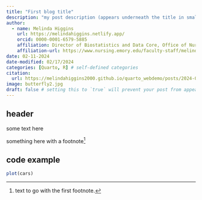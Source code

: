 ```yaml
---
title: "First blog title"
description: "my post description (appears underneath the title in smaller text) which is included on the listing page"
author:
  - name: Melinda Higgins
    url: https://melindahiggins.netlify.app/
    orcid: 0000-0001-6579-5885
    affiliation: Director of Biostatistics and Data Core, Office of Nursing Research, School of Nursing, Emory University, Atlanta, GA USA
    affiliation-url: https://www.nursing.emory.edu/faculty-staff/melinda-k-higgins
date: 02-11-2024
date-modified: 02/17/2024
categories: [Quarto, R] # self-defined categories
citation: 
  url: https://melindahiggins2000.github.io/quarto_webdemo/posts/2024-02-11-newpost/ 
image: butterfly2.jpg
draft: false # setting this to `true` will prevent your post from appearing on your listing page until you're ready!
---
```


## header

some text here

something here with a footnote[^1]

[^1]: text to go with the first footnote.

## code example

```r
plot(cars)
```
